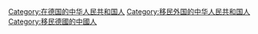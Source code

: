 [[Category:在德国的中华人民共和国人|Category:在德国的中华人民共和国人]]
[[Category:移民外国的中华人民共和国人|Category:移民外国的中华人民共和国人]]
[[Category:移民德國的中國人|Category:移民德國的中國人]]